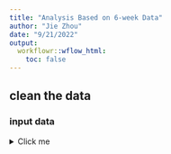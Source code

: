 ```yaml
---
title: "Analysis Based on 6-week Data"
author: "Jie Zhou"
date: "9/21/2022"
output:  
  workflowr::wflow_html:
    toc: false
---
```




## clean the data


### input data
<details>
<summary> Click me </summary>
```r
confounder=read.csv("//dartfs-hpc.dartmouth.edu/rc/lab/M/MRKepistor7/collab/JieZhou/SourceFiles/req19jul2019_ym_06jul2020.csv")
linkage=read.csv("//dartfs-hpc.dartmouth.edu/rc/lab/M/MRKepistor7/collab/JieZhou/SourceFiles/MBLID_linkage.csv")
```

```r
confounder=read.csv("//dartfs-hpc.dartmouth.edu/rc/lab/M/MRKepistor7/collab/JieZhou/SourceFiles/req19jul2019_ym_06jul2020.csv")
linkage=read.csv("//dartfs-hpc.dartmouth.edu/rc/lab/M/MRKepistor7/collab/JieZhou/SourceFiles/MBLID_linkage.csv")
load("C:/Users/Jie Zhou/Documents/paper02052022/immune cell study/Immunue_Cell_Study/data/inputdataMZILN.Rdata")
##6-week data
data6w=genusdata.nozeros
#12-month data
data12m=readRDS(file="C:/Users/Jie Zhou/Documents/paper02052022/immune cell study/Immunue_Cell_Study/data/SILVAtaxtab_G_12M.RDS")[1:272,]
#crosswalk data
crosswalk=read.csv(file="C:/Users/Jie Zhou/Documents/paper02052022/immune cell study/Immunue_Cell_Study/data/NHBCSreq19SEP2018ym_deided.csv",header = T)[,c(1,2)]
#mblid for 6-week data,remove the trailing whitespace from the row names
mblid6w=trimws(rownames(genusdata.nozeros))
#mblid for 12-month data,remove the trailing whitespace from the row names
mblid12m=trimws(rownames(data12m))[1:272]
#mblid in crosswalk file
mblid=trimws(crosswalk$mblid)
#id6w=substring(rownames(genusdata.nozeros),3,8)
#id12m=substring(rownames(data12M),3,8)
#genus12mdata=data.frame()
subject6w=rep(0,length(mblid6w))
subject12m=rep(0,length(mblid12m))
for (i in 1:length(mblid6w)) {
  index1=which(mblid==mblid6w[i])
  if (length(index1)==1)  {
    subject6w[i]=crosswalk$subject_id[index1]
  }else{
      subject6w[i]=NA
  }
}
data6w=cbind(subject6w,6,data6w)
df.bcelladj6w=cbind(subject6w,df.bcelladj)
df.cd4tadj6w=cbind(subject6w,df.cd4tadj)
df.cd8tadj6w=cbind(subject6w,df.cd8tadj)
df.granadj6w=cbind(subject6w,df.granadj)
df.nrbcadj6w=cbind(subject6w,df.nrbcadj)
df.nkadj6w=cbind(subject6w,df.nkadj)
df.monoadj6w=cbind(subject6w,df.monoadj)
df.cd8tcd4tadj6w=cbind(subject6w,df.cd8tcd4tadj)
for (i in 1:length(subject12m)) {
  index2=which(mblid==mblid12m[i])
  if (length(index2)==1)  {
    subject12m[i]=crosswalk$subject_id[index2]
  }else{
    subject12m[i]=i
  }
}
data12m=cbind(subject12m,12,data12m)
```

<\details>

### combine 6-week and 12-month data
<details>
<summary> Click me </summary>

```r
colnames(data6w)[1:2]=c("subject","time")
colnames(data12m)[1:2]=c("subject","time")
name6w=colnames(data6w)[-c(1,2)]
name12m=colnames(data12m)[-c(1,2)]
jointname=unique(c(name6w, name12m))
n1=nrow(data6w)
n2=nrow(data12m)
data6w_swell=data.frame(matrix(nrow = n1,ncol = length(jointname)))
data12m_swell=data.frame(matrix(nrow = n2,ncol = length(jointname)))
for (j in 1:length(jointname)) {
  index1=which(name6w==jointname[j])
  index2=which(name12m==jointname[j])
  if (length(index1)==1){
    data6w_swell[,j]=data6w[,index1+2]
  }else{
    data6w_swell[,j]=0  
  }
  if (length(index2)==1){
    data12m_swell[,j]=data12m[,index2+2]
  }else{
    data12m_swell[,j]=0  
  }
}
data6w_swell=cbind(data6w$subject,data6w$time, data6w_swell)
rownames(data6w_swell)=rownames(data6w)
colnames(data6w_swell)=c("subject","time",jointname)
data12m_swell=cbind(data12m$subject,data12m$time, data12m_swell)
rownames(data12m_swell)=rownames(data12m)
colnames(data12m_swell)=c("subject","time",jointname)
data6w12m=rbind(data6w_swell,data12m_swell)
#which(apply(data6w12m[,-c(1,2)], 2, sum)==0)
data6w12m=data6w12m[,-207]
index=order(data6w12m$subject,data6w12m$time)
data6w12m=data6w12m[index,]
save(data6w12m,file = "data6w12m.Rdata")
```
</details>

### align the microbiome data with immunce cell data
<details>
<summary> Click me </summary>

```r
overlap=intersect(data6w_swell$subject,data12m_swell$subject)
##overlapping data
data12msub=data.frame()
df.bcelladj_o=data.frame()
df.cd4tadj_o=data.frame()
df.cd8tadj_o=data.frame()
df.cd8tcd4tadj_o=data.frame()
df.monoadj_o=data.frame()
df.nkadj_o=data.frame()
df.nrbcadj_o=data.frame()
df.granadj_o=data.frame()
for (i in 1:length(overlap)) {
  index1=which(data12m_swell$subject==overlap[i])
  a=data12m_swell[index1,]
  data12msub=rbind(data12msub,a)
  
  index1=which(df.bcelladj6w$subject6w==overlap[i])
  a=df.bcelladj6w[index1,]
  df.bcelladj_o=rbind(df.bcelladj_o,a)
 

  a=df.cd4tadj6w[index1,]
  df.cd4tadj_o=rbind(df.cd4tadj_o,a)

  a=df.cd8tadj6w[index1,]
  df.cd8tadj_o=rbind(df.cd8tadj_o,a)
 
  a=df.cd8tcd4tadj6w[index1,]
  df.cd8tcd4tadj_o=rbind(df.cd8tcd4tadj_o,a)
  
  
  a=df.monoadj6w[index1,]
  df.monoadj_o=rbind(df.monoadj_o,a)

  a=df.nkadj6w[index1,]
  df.nkadj_o=rbind(df.nkadj_o,a)

  a=df.nrbcadj6w[index1,]
  df.nrbcadj_o=rbind(df.nrbcadj_o,a)

  a=df.granadj6w[index1,]
  df.granadj_o=rbind(df.granadj_o,a)
}
longidata=rbind(data6w_swell,data12msub)
longibcell=rbind(df.bcelladj6w,df.bcelladj_o)
longicd4=rbind(df.cd4tadj6w,df.cd4tadj_o)
longicd8=rbind(df.cd8tadj6w, df.cd8tadj_o)
longicd8cd4=rbind(df.cd8tcd4tadj6w,df.cd8tcd4tadj_o)
longimono=rbind(df.monoadj6w,df.monoadj_o)
longink=rbind(df.nkadj6w,df.nkadj_o)
longinrbc=rbind(df.nrbcadj6w,df.nrbcadj_o)
longigran=rbind(df.granadj6w,df.granadj_o)
```

</details>


### compute alpha diversity 
<details>
<summary> Click me </summary>

```r
library(vegan)
index=order(longidata[,1],longidata[,2])
longidata=longidata[index,]
alpha6w=diversity(data6w_swell[,-c(1,2)],index = "shannon")
alpha12m=diversity(data12msub[,-c(1,2)],index = "shannon")
alpha=diversity(longidata[,-c(1,2)],index = "shannon")
longibcell=cbind(longibcell[index,],alpha)
longicd4=cbind(longicd4[index,],alpha)
longicd8=cbind(longicd8[index,],alpha)
longicd8cd4=cbind(longicd8cd4[index,],alpha)
longigran=cbind(longigran[index,],alpha)
longimono=cbind(longimono[index,],alpha)
longink=cbind(longink[index,],alpha)
longinrbc=cbind(longinrbc[index,],alpha)
```
```r
exmblid=rownames(longidata)
deliver=c()
for (i in 1:length(exmblid)) {
  index2=which(linkage[,2]==exmblid[i])
  unq_id=linkage[index2,1]
  index3=which(confounder[,1]==unq_id)
  a=confounder$deliverytype[index3]
  deliver=c(deliver,a)
}
```
</details>

### incorporate the deliver mode
<details>
<summary> Click me </summary>

```r
longibcell=cbind(longibcell,deliver)
longicd4=cbind(longicd4,deliver)
longicd8=cbind(longicd8,deliver)
longimono=cbind(longimono,deliver)
longink=cbind(longink,deliver)
longinrbc=cbind(longinrbc,deliver)
longigran=cbind(longigran,deliver)
```







```r
ss=df.granadj6w$subject6w
dd=c()
for (i in 1:73) {
  index=which(longibcell$subject6w==ss[i])[1]
  dd=c(dd,longibcell$deliver[index])
}

```


</details>

## Regression analysis

###  Microbes associated with Bcell: FDR=0.1
<details>
<summary> Click me </summary>

```r
options(warn = 2)
m=ncol(longidata)-2
n=nrow(longidata)
name=colnames(longidata)[-c(1,2)]
microbe=c()                            
rrbcell=data.frame()
for (k in 1:m) {
  y1=longidata[1:73,k+2]
  y2=apply(longidata[1:73,-c(1,2,k+2)],1,sum)
  if (length(which(y1>0))<=5){next}
  fm=try({glm(cbind(y1,y2)~bcell + bbymale + enrollment_age + imrbthwghtg_all +gestage_all+evercigpreg+alpha+deliver, data=longibcell[1:73,],family="binomial")},silent = T)
  if (inherits(fm,"try-error")){
    next()
  }else{
    fm=glm(cbind(y1,y2)~bcell + bbymale + enrollment_age + imrbthwghtg_all +gestage_all+evercigpreg+alpha+deliver ,data=longibcell[1:73,],family="binomial")   
   a=summary(fm)
   r1=a$coefficients[2,1]
   r2=a$coefficients[2,4]
   r3= c(r1-1.96*a$coefficients[2,2],r1+ 1.96*a$coefficients[2,2])
   rr=c(r1,r2,r3)
   microbe=c(microbe,name[k])
    rrbcell=rbind(rrbcell,rr)
     }

}
colnames(rrbcell)=c("coef","pvalue","lower","upper")
fdr=p.adjust(rrbcell[,2],method = "BH")
rrbcell=data.frame(microbe,rrbcell,fdr)
rrbcell=rrbcell[order(rrbcell[,3]),]
rrbcellfdr=rrbcell[which(rrbcell[,6]<0.1),]
```

```r
rrbcellfdr
```

<\details>



###  Microbes associated with CD4: FDR=0.1
<details>
<summary> Click me </summary>

```r
options(warn = 2)
m=ncol(longidata)-2
n=nrow(longidata)
name=colnames(longidata)[-c(1,2)]
microbe=c()                            
rrbcell=data.frame()
for (k in 1:m) {
  y1=longidata[1:73,k+2]
  y2=apply(longidata[1:73,-c(1,2,k+2)],1,sum)
  if (length(which(y1>0))<=5){next}
  fm=try({glm(cbind(y1,y2)~cd4t + bbymale + enrollment_age + imrbthwghtg_all +gestage_all+evercigpreg+alpha+deliver, data=longicd4[1:73,],family="binomial")},silent = T)
  if (inherits(fm,"try-error")){
    next()
  }else{
    fm=glm(cbind(y1,y2)~cd4t + bbymale + enrollment_age + imrbthwghtg_all +gestage_all+evercigpreg+alpha+deliver , data=longicd4[1:73,],family="binomial")   
   a=summary(fm)
   r1=a$coefficients[2,1]
   r2=a$coefficients[2,4]
   r3= c(r1-1.96*a$coefficients[2,2],r1+ 1.96*a$coefficients[2,2])
   rr=c(r1,r2,r3)
   microbe=c(microbe,name[k])
    rrbcell=rbind(rrbcell,rr)
     }

}
colnames(rrbcell)=c("coef","pvalue","lower","upper")
fdr=p.adjust(rrbcell[,2],method = "BY")
rrbcell=data.frame(microbe,rrbcell,fdr)
rrbcell=rrbcell[order(rrbcell[,3]),]
rrbcellfdr=rrbcell[which(rrbcell[,6]<0.1),]
```

```r
rrbcellfdr
```
<\details>

###  Microbes associated with CD8: FDR=0.1
<details>
<summary> Click me </summary>

```r
options(warn = 2)
m=ncol(longidata)-2
n=nrow(longidata)
name=colnames(longidata)[-c(1,2)]
microbe=c()                            
rrbcell=data.frame()
for (k in 1:m) {
  y1=longidata[1:73,k+2]
  y2=apply(longidata[1:73,-c(1,2,k+2)],1,sum)
  if (length(which(y1>0))<=5){next}
  fm=try({glm(cbind(y1,y2)~cd8t + bbymale + enrollment_age + imrbthwghtg_all +gestage_all+evercigpreg+alpha+deliver , data=longicd8[1:73,],family="binomial")},silent = T)
  if (inherits(fm,"try-error")){
    next()
  }else{
    fm=glm(cbind(y1,y2)~cd8t + bbymale + enrollment_age + imrbthwghtg_all +gestage_all+evercigpreg+alpha+deliver , data=longicd8[1:73,],family="binomial")   
   a=summary(fm)
   r1=a$coefficients[2,1]
   r2=a$coefficients[2,4]
   r3= c(r1-1.96*a$coefficients[2,2],r1+ 1.96*a$coefficients[2,2])
   rr=c(r1,r2,r3)
   microbe=c(microbe,name[k])
    rrbcell=rbind(rrbcell,rr)
     }

}
colnames(rrbcell)=c("coef","pvalue","lower","upper")
fdr=p.adjust(rrbcell[,2],method = "BY")
rrbcell=data.frame(microbe,rrbcell,fdr)
rrbcell=rrbcell[order(rrbcell[,3]),]
rrbcellfdr=rrbcell[which(rrbcell[,6]<0.1),]
```

```r
rrbcellfdr
```
<\details>

###  Microbes associated with Mono: FDR=0.1
<details>
<summary> Click me </summary>

```r
options(warn = 2)
m=ncol(longidata)-2
n=nrow(longidata)
name=colnames(longidata)[-c(1,2)]
microbe=c()                            
rrbcell=data.frame()
for (k in 1:m) {
  y1=longidata[1:73,k+2]
  y2=apply(longidata[1:73,-c(1,2,k+2)],1,sum)
 
  if (length(which(y1>0))<=5) {next}
  fm=try({glm(cbind(y1,y2)~mono + bbymale + enrollment_age + imrbthwghtg_all +gestage_all+evercigpreg+alpha+deliver , data=longimono[1:73,],family="binomial")},silent = T)
  if (inherits(fm,"try-error")){
    next()
  }else{
    fm=glm(cbind(y1,y2)~mono + bbymale + enrollment_age + imrbthwghtg_all +gestage_all+evercigpreg+alpha+deliver , data=longimono[1:73,],family="binomial")
   a=summary(fm)
   r1=a$coefficients[2,1]
   r2=a$coefficients[2,4]
   r3= c(r1-1.96*a$coefficients[2,2],r1+ 1.96*a$coefficients[2,2])
   rr=c(r1,r2,r3)
   microbe=c(microbe,name[k])
    rrbcell=rbind(rrbcell,rr)
     }

}
colnames(rrbcell)=c("coef","pvalue","lower","upper")
fdr=p.adjust(rrbcell[,2],method = "BH")
rrbcell=data.frame(microbe,rrbcell,fdr)
rrbcell=rrbcell[order(rrbcell[,3]),]
rrbcellfdr=rrbcell[which(rrbcell[,6]<0.1),]
```

```r
rrbcellfdr
```

</details>

###  Microbes associated with NK: FDR=0.1

<details>
<summary> Click me </summary>

```r
options(warn = 2)
m=ncol(longidata)-2
n=nrow(longidata)
name=colnames(longidata)[-c(1,2)]
microbe=c()                            
rrbcell=data.frame()
for (k in 1:m) {
  y1=longidata[1:73,k+2]
  y2=apply(longidata[1:73,-c(1,2,k+2)],1,sum)
   if (length(which(y1>0))<=5) {next}
  fm=try({glm(cbind(y1,y2)~nk + bbymale + enrollment_age + imrbthwghtg_all +gestage_all+evercigpreg+alpha+deliver , data=longink[1:73,],family="binomial")},silent = T)
  if (inherits(fm,"try-error")){
    next()
  }else{
    fm=glm(cbind(y1,y2)~nk + bbymale + enrollment_age + imrbthwghtg_all +gestage_all+evercigpreg+alpha+deliver,  data=longink[1:73,],family="binomial")  
   a=summary(fm)
   r1=a$coefficients[2,1]
   r2=a$coefficients[2,4]
   r3= c(r1-1.96*a$coefficients[2,2],r1+ 1.96*a$coefficients[2,2])
   rr=c(r1,r2,r3)
   microbe=c(microbe,name[k])
    rrbcell=rbind(rrbcell,rr)
     }
}
colnames(rrbcell)=c("coef","pvalue","lower","upper")
fdr=p.adjust(rrbcell[,2],method = "BH")
rrbcell=data.frame(microbe,rrbcell,fdr)
rrbcell=rrbcell[order(rrbcell[,3]),]
rrbcellfdr=rrbcell[which(rrbcell[,6]<0.1),]
```

```r
rrbcellfdr
```
<\details>


###  Microbes associated with NRBC: FDR=0.1
<details>
<summary> Click me </summary>


```r
options(warn = 2)
m=ncol(longidata)-2
n=nrow(longidata)
name=colnames(longidata)[-c(1,2)]
microbe=c()                            
rrbcell=data.frame()
for (k in 1:m) {
  y1=longidata[1:73,k+2]
  y2=apply(longidata[1:73,-c(1,2,k+2)],1,sum)
   if (length(which(y1>0))<=5) {next}
  fm=try({glm(cbind(y1,y2)~nrbc + bbymale + enrollment_age + imrbthwghtg_all +gestage_all+evercigpreg+alpha+deliver , data=longinrbc[1:73,],family="binomial")},silent = T)
  if (inherits(fm,"try-error")){
    next()
  }else{
    fm=glm(cbind(y1,y2)~nrbc + bbymale + enrollment_age + imrbthwghtg_all +gestage_all+evercigpreg+alpha+deliver , data=longinrbc[1:73,],family="binomial")   
   a=summary(fm)
   r1=a$coefficients[2,1]
   r2=a$coefficients[2,4]
   r3= c(r1-1.96*a$coefficients[2,2],r1+ 1.96*a$coefficients[2,2])
   rr=c(r1,r2,r3)
   microbe=c(microbe,name[k])
    rrbcell=rbind(rrbcell,rr)
     }

}
colnames(rrbcell)=c("coef","pvalue","lower","upper")
fdr=round(p.adjust(rrbcell[,2],method = "BH"),3)
rrbcell=data.frame(microbe,rrbcell,fdr)
rrbcell=rrbcell[order(rrbcell[,3]),]
rrbcellfdr=rrbcell[which(rrbcell[,6]<0.1),]
```

```r
rrbcellfdr
```
<\details>

###  Microbes associated with Gran: FDR=0.1
<details>
<summary> Click me </summary>

```r
options(warn = 2)
m=ncol(longidata)-2
n=nrow(longidata)
name=colnames(longidata)[-c(1,2)]
microbe=c()                            
rrbcell=data.frame()
for (k in 1:m) {
  y1=longidata[1:73,k+2]
  y2=apply(longidata[1:73,-c(1,2,k+2)],1,sum)
   if (length(which(y1>0))<=5) {next}
  fm=try({glm(cbind(y1,y2)~gran + bbymale + enrollment_age + imrbthwghtg_all +gestage_all+evercigpreg+alpha+deliver , data=longigran[1:73,],family="binomial")},silent = T)
  if (inherits(fm,"try-error")){
    next()
  }else{
    fm=glm(cbind(y1,y2)~gran + bbymale + enrollment_age + imrbthwghtg_all +gestage_all+evercigpreg+alpha+deliver , data=longigran[1:73,],family="binomial")   
   a=summary(fm)
   r1=a$coefficients[2,1]
   r2=a$coefficients[2,4]
   r3= c(r1-1.96*a$coefficients[2,2],r1+ 1.96*a$coefficients[2,2])
   rr=round(c(r1,r2,r3),3)
   microbe=c(microbe,name[k])
    rrbcell=rbind(rrbcell,rr)
     }

}
colnames(rrbcell)=c("coef","pvalue","lower","upper")
fdr=round(p.adjust(rrbcell[,2],method = "BH"),3)
rrbcell=data.frame(microbe,rrbcell,fdr)
rrbcell=rrbcell[order(rrbcell[,3]),]
rrbcellfdr=rrbcell[which(rrbcell[,6]<0.1),]

```

```r
rrbcellfdr
```
<\details>
